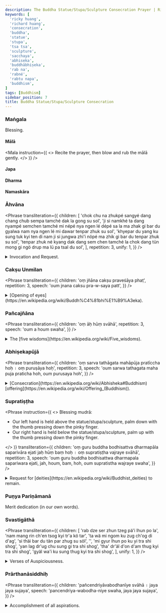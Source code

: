 ```yaml
---
description: The Buddha Statue/Stupa/Sculpture Consecration Prayer | Ricky Huang
keywords: [
  'ricky huang',
  'richard huang',
  'consecration',
  'buddha',
  'statue',
  'stupa',
  'tsa tsa',
  'sculpture',
  'sacchaya',
  'abhiseka',
  'buddhābhiṣeka',
  'rab na',
  'rabné',
  'rabtu napa',
  'buddhism',
]
tags: [Buddhism]
sidebar_position: 7
title: Buddha Statue/Stupa/Sculpture Consecration
---
```



<Welcome />

### Maṅgala
Blessing.

#### Mālā
<Mala
  instruction={(
    <>
      Recite the prayer, then blow and rub the <Link href="https://en.wikipedia.org/wiki/Japamala">mālā</Link> gently.
    </>
  )}
/>

#### Japa
<Japa />

#### Dharma
<Dharma />

#### Namaskāra
<Namaskara />

<SaranagamanaCittotpada />
<CatvaryApramanani />
<PrajnaParamita repetition={7} />
<Sunyata />

### Āhvāna
<Phrase
  transliteration={{
    children: [
      'chok chu na zhukpé sangyé dang chang chub sempa tamché dak la gong su sol',
      'ji si namkhé ta dang nyampé semchen tamché mi népé nya ngen lé dépé sa la ma zhak gi bar du gyalwa nam nya ngen lé mi dawar tenpar zhuk su sol',
      'khyepar du yang ku sung tuk kyi ten di nam ji si jungwa zhi\'i nöpé ma zhik gi bar du tenpar zhuk su sol',
      'tenpar zhuk né kyang dak dang sem chen tamché la chok dang tün mong gi ngö drup ma lü pa tsal du sol',
    ],
    repetition: 3,
    unify: 1,
  }}
/>
<details>
  <summary>
    Invocation and Request.
  </summary>
  <div>
    > All [Buddhas](https://en.wikipedia.org/wiki/Buddhahood)
      and [Bodhisattvas](https://en.wikipedia.org/wiki/Bodhisattva)
      abiding in the ten directions, please pay attention to us!<br />
    > Until all sentient beings, as infinite as the space itself,
      are brought to the state of perfect
      [nirvāṇa](https://en.wikipedia.org/wiki/Nirvana_(Buddhism)) beyond extremes,
      may all the [victorious ones](https://en.wikipedia.org/wiki/Arihant_(Jainism))
      remain here constantly, without passing into
      [nirvāṇa](https://en.wikipedia.org/wiki/Nirvana_(Buddhism))!<br />
    > In particular, may the [victorious ones](https://en.wikipedia.org/wiki/Arihant_(Jainism))
      remain here until the [four elements](https://en.wikipedia.org/wiki/Mah%C4%81bh%C5%ABta#Buddhism)
      destroy these representations of enlightened
      [body, speech, and mind](https://en.wikipedia.org/wiki/Trikaya#Three_Vajras).<br />
    > And, as the [victorious ones](https://en.wikipedia.org/wiki/Arihant_(Jainism))
      remain here, please grant us and all other beings all the supreme
      and ordinary [siddhis](https://en.wikipedia.org/wiki/Siddhi)!

    <MultiLingual
      sanskrit={{ /*title: 'आह्वान'*/ }}
      tibetan={{
        children: [
          'ཕྱོགས་བཅུ་ན་བཞུགས་པའི་སངས་རྒྱས་དང་བྱང་ཆུབ་སེམས་དཔའ་ཐམས་ཅད་བདག་ལ་དགོངས་སུ་གསོལ',
          'ཇི་སྲིད་ནམ་མཁའི་མཐའ་དང་མཉམ་པའི་སེམས་ཅན་ཐམས་ཅད་མི་གནས་པའི་མྱ་ངན་ལས་འདས་པའི་ས་ལ་མ་བཞག་གི་བར་དུ་རྒྱལ་བ་རྣམས་མྱ་ངན་ལས་མི་འདའ་བར་བརྟན་པར་བཞུགས་སུ་གསོལ',
          'ཁྱད་པར་དུ་ཡང་སྐུ་གསུང་ཐུགས་ཀྱི་རྟེན་འདི་རྣམས་ལ་ཇི་སྲིད་འབྱུང་བ་བཞིའི་གནོད་པས་མ་ཞིག་གི་བར་དུ་བརྟན་པར་བཞུགས་སུ་གསོལ',
          'བརྟན་པར་བཞུགས་ནས་ཀྱང་བདག་དང་སེམས་ཅན་ཐམས་ཅད་ལ་མཆོག་དང་ཐུན་མོང་གི་དངོས་གྲུབ་མ་ལུས་པ་སྩལ་དུ་གསོལ',
        ],
      }}
      transliteration={{ unify: 1 }}
    />
  </div>
</details>

<PratityasamutpadaSamudayaNirodha />
<Anekajati />
<Pratityasamutpada />
<VairocanaSarvaKataDanaVidhih />
<RatnadhvajaParikrama />
<VimalaUsnisa />

### Cakṣu Unmilan
<Phrase
  transliteration={{
    children: 'oṃ jñāna cakṣu praveśāya phaṭ',
    repetition: 3,
    speech: 'oum jnana caksu pra-w-saya patt',
  }}
/>
<details>
  <summary>
    [Opening of eyes](https://en.wikipedia.org/wiki/Buddh%C4%81bhi%E1%B9%A3eka).
  </summary>
  <div>
    <MultiLingual
      sanskrit={{ children: 'ॐ ज्ञान चक्षु प्रवेशय फट्', title: 'चक्षु उन्मीलन' }}
      tibetan={{ children: 'ཨོཾ་ཛྙཱ་ན་ཙཀྵུ་པྲ་ཝེ་ཤ་ཡ་ཕཊ྄་ཀྱིས་སྤྱན་དབྱེ' }}
    />
  </div>
</details>

### Pañcajñāna
<Phrase
  transliteration={{
    children: 'oṃ āḥ hūṃ svāhā',
    repetition: 3,
    speech: 'oum a houm swaha',
  }}
/>
<details>
  <summary>
    The [five wisdoms](https://en.wikipedia.org/wiki/Five_wisdoms).
  </summary>
  <div>
    <MultiLingual
      sanskrit={{ children: 'ॐ आः हूँ स्वाहा', title: 'पञ्चज्ञान' }}
      tibetan={{ children: 'ཨོཾ་ཨཱཿཧཱུྃ་སྭཱ་ཧཱ' }}
    />
  </div>
</details>

### Abhiṣekapūjā
<Phrase
  transliteration={{
    children: 'oṃ sarva tathāgata mahāpūja pratīccha hoḥ । oṃ puruṣāya hoḥ',
    repetition: 3,
    speech: 'oum sarwa tathagata maha puja praticha hoh, oum purusaya hoh',
  }}
/>
<details>
  <summary>
    [Consecration](https://en.wikipedia.org/wiki/Abhisheka#Buddhism) [offering](https://en.wikipedia.org/wiki/Offering_(Buddhism)).
  </summary>
  <div>
    <MultiLingual
      sanskrit={{
        children: 'ॐ भगवं सर्वतथागत परमपूजा प्रतीच्छ होः । ॐ पुरुषाय होः',
        title: 'अभिषेकपूजा',
      }}
      tibetan={{ children: 'ཨོཾ་སརྦ་ཏ་ཐཱ་ག་ཏ་མ་ཧཱ་པཱུཛ་པྲ་ཏཱི་ཙྪ་ཧོཿས་མཆོད། ན་མོ་པུ་རུ་ཤ་ཡ་ཧོཿས་བསྟོད' }}
    />
  </div>
</details>

### Supratiṣṭha
<Phrase
  instruction={(
    <>
      Blessing mudrā:
      <ul>
        <li>Our left hand is held above the statue/stupa/sculpture, palm down with the thumb pressing down the pinky finger.</li>
        <li>Our right hand is held below the statue/stupa/sculpture, palm up with the thumb pressing down the pinky finger.</li>
      </ul>
    </>
  )}
  transliteration={{
    children: 'oṃ guru buddha bodhisattva dharmapāla saparivāra ejati jaḥ hūṃ baṃ hoḥ । oṃ supratiṣṭha vajraye svāhā',
    repetition: 3,
    speech: 'oum guru buddha bodhisattwa dharmapala sapariwara ejati, jah, houm, bam, hoh, oum supratistha wajraye swaha',
  }}
/>
<details>
  <summary>
    Request for [deities](https://en.wikipedia.org/wiki/Buddhist_deities) to remain.
  </summary>
  <div>
    <MultiLingual
      sanskrit={{
        children: 'ॐ गुरु बुद्ध बोधिसत्त्व धर्मपाल सपरिवार एजति जः हूं बं होः । ॐ सुप्रतिष्ठ वज्रये स्वाहा',
        title: 'सुप्रतिष्ठ',
      }}
      tibetan={{ children: 'ཨོཾ་གུ་རུ་བུདྡྷཱ་བོ་དྷི་ས་ཏྭ་དྷརྨ་པཱ་ལ་ས་པ་རི་ཝཱ་ར་ཨེ་ཧྱ་ཧི་ཛཿཧཱུྃ་བྃ་ཧོཿ། ཨོཾ་སུ་པྲ་ཏིཥྛ་བཛྲ་ཡེ་སྭཱ་ཧཱ༔' }}
    />
  </div>
</details>

### Puṇya Pariṇāmanā
Merit dedication (in our own words).

### Svastigāthā
<Phrase
  transliteration={{
    children: [
      'rab dze ser zhun tzeg pä\'i lhun po la',
      'nam mang rin ch\'en tsog kyi tr\'a kö tar',
      'ta wä mi ngom ku zug ch\'og di d\'ag',
      'si thäi bar du tän par zhug su söl',
      '',
      'mi gyur lhun po ku yi tra shi shog',
      'yan lag dr\'ug chu sung gi tra shi shog',
      'tha\' dr\'äl d\'on d\'am thug kyi tra shi shog',
      'gyäl wa\'i ku sung thug kyi tra shi shog',
    ],
    unify: 1,
  }}
/>
<details>
  <summary>
    Verses of Auspiciousness.
  </summary>
  <div>
    > Like an assortment of many types of jewels,<br />
    > Set in the [Meru](https://en.wikipedia.org/wiki/Mount_Meru)
      of layers of exquisite refined gold,<br />
    > May these supreme holy bodily forms, that we can view insatiably,<br />
    > Remain firmly until the end of existence.

    > May there be the auspiciousness of the immutable-Meru holy body.<br />
    > May there be the auspiciousness of the sixty branches of holy speech.<br />
    > May there be the auspiciousness of the limitless ultimate holy mind.<br />
    > May there be the auspiciousness of the [Conqueror](https://en.wikipedia.org/wiki/Arihant_(Jainism))'s
      holy [body, speech and mind](https://en.wikipedia.org/wiki/Trikaya#Three_Vajras).

    <MultiLingual
      sanskrit={{ /*title: 'स्वस्तिगाथा'*/ }}
      tibetan={{
        children: [
          'རབ་མཛེས་གསེར་ཞུན་བརྩེགས་པའི་ལྷུན་པོ་ལ',
          'རྣམ་མང་རིན་ཆེན་ཚོགས་ཀྱི་ཕྲ་བཀོད་ལྟར',
          'ལྟ་བས་མི་ངོམས་སྐུ་གཟུགས་མཆོག་འདི་ལ',
          'སྲིད་མཐའི་བར་དུ་བརྟན་པར་བཞུགས་སུ་གསོལ',
          '',
          'མི་འགྱུར་ལྷུན་པོ་སྐུ་ཡི་བཀྲ་ཤིས་ཤོག',
          'ཡན་ལག་དྲུག་ཅུ་གསུང་གི་བཀྲ་ཤིས་ཤོག',
          'མཐའ་བྲལ་དོན་དམ་གས་ཀི་བཀྲ་ཤིས་ཤོག',
          'རྒྱལ་བའི་སྐུ་གསུང་ཐུགས་ཀི་བཀྲ་ཤིས་ཤོག',
        ],
        title: 'བདེ་ལེགས་བཅད་པ',
      }}
      transliteration={{ unify: 1 }}
    />
  </div>
</details>

### Prārthanāsiddhiḥ
<Phrase
  transliteration={{
    children: 'pañcendriyāvabodhanīye svāhā । jaya jaya sujaya',
    speech: 'pancendriya-wabodha-niye swaha, jaya jaya sujaya',
  }}
/>
<details>
  <summary>
    Accomplishment of all aspirations.
  </summary>
  <div>
    <MultiLingual
      sanskrit={{ children: 'पञ्चेन्द्रियावबोधनीये स्वहा । जय जय सुजय', title: 'प्रार्थनासिद्धिः' }}
      tibetan={{ children: 'པཉྩནྡྲི་ཡ་ཨ་ཝ་བོ་དྷ་ན་ཡེ་སྭཱ་ཧཱ། ཛ་ཡ་ཛ་ཡ་སུ་ཛ་ཡ', title: 'སྨོན་ལམ་འགྲུབ་པའི་གཟུངས་ནི' }}
    />
  </div>
</details>
